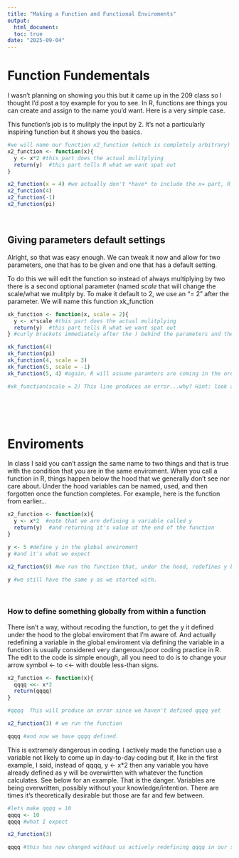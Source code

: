 ```yaml
---
title: "Making a Function and Functional Enviroments"
output: 
  html_document:
  toc: true
date: "2025-09-04"
---
```


# Function Fundementals

I wasn't planning on showing you this but it came up in the 209 class so I thought I'd post a toy example for you to see. In R, functions are things you can create and assign to the name you'd want. Here is a very simple case.

   This function's job is to mulitply the input by 2. It's not a particularly inspiring function but it shows you the basics.

```r
#we will name our function x2_function (which is completely arbitrary)
x2_function <- function(x){
  y <- x*2 #this part does the actual mulitplying
  return(y)  #this part tells R what we want spat out
}

x2_function(x = 4) #we actually don't *have* to include the x= part, R will assume you are giving the parameters listed in the function in the order they are listed. This can be both nice because it's quick but can also lead to danger
x2_function(4)
x2_function(-1)
x2_function(pi)
```

<br>

## Giving parameters default settings

Alright, so that was easy enough. We can tweak it now and allow for two parameters, one that has to be given and one that has a default setting.

To do this we will edit the function so instead of always multiplying by two there is a second optional parameter (named *scale* that will change the scale/what we mulitply by. To make it default to 2, we use an "= 2" after the parameter. We will name this function xk_function

```r
xk_function <- function(x, scale = 2){
  y <- x*scale #this part does the actual mulitplying
  return(y)  #this part tells R what we want spat out
} #curly brackets immediately after the ) behind the parameters and then again right after return (the curly brakets tell R to treat everything in them as one thought; roughly)

xk_function(4)
xk_function(pi)
xk_function(4, scale = 3)
xk_function(5, scale = -1)
xk_function(5, 4) #again, R will assume paramters are coming in the order listed in the function.

#xk_function(scale = 2) This line produces an error...why? Hint: look at the function and see what parameter has a default and which one has to be given
```

<br>
<br>
<br>

# Enviroments 

In class I said you can't assign the same name to two things and that is true with the condition that you are in the same enviroment. When you call a function in R, things happen below the hood that we generally don't see nor care about. Under the hood variables can be named, used, and then forgotten once the function completes. For example, here is the function from earlier...

```r
x2_function <- function(x){
  y <- x*2  #note that we are defining a variable called y
  return(y)  #and returning it's value at the end of the function
}

y <- 5 #define y in the global enviroment
y #and it's what we expect

x2_function(9) #we run the function that, under the hood, redefines y but....

y #we still have the same y as we started with.
```

<br>

### How to define something globally from within a function

There isn't a way, without recoding the function, to get the y it defined under the hood to the global enviroment that I'm aware of. And actually redefining a variable in the global enviroment via defining the variable in a function is usually considered very dangerous/poor coding practice in R. The edit to the code is simple enough, all you need to do is to change your arrow symbol <- to <<- with double less-than signs. 
```r
x2_function <- function(x){
  qqqq <<- x*2
  return(qqqq)
}

#qqqq  This will produce an error since we haven't defined qqqq yet

x2_function(3) # we run the function

qqqq #and now we have qqqq defined. 
```
This is extremely dangerous in coding. I actively made the function use a variable not likely to come up in day-to-day coding but if, like in the first example, I said, instead of qqqq, y <- x*2 then any variable you have already defined as y will be overwirtten with whatever the function calculates. See below for an example. That is the danger. Variables are being overwritten, possibly without your knowledge/intention. There are times it's theoretically desirable but those are far and few between. 

```r
#lets make qqqq = 10 
qqqq <- 10
qqqq #what I expect

x2_function(3)

qqqq #this has now changed without us actively redefining qqqq in our script
```
